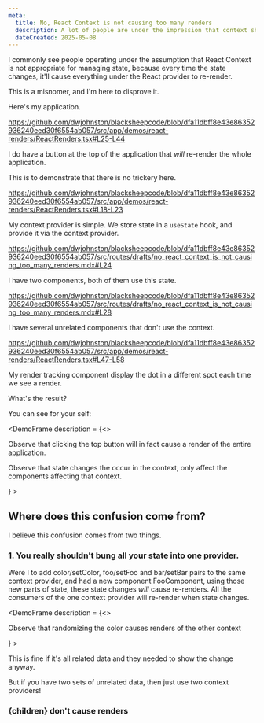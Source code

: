 ```yaml
---
meta:
  title: No, React Context is not causing too many renders
  description: A lot of people are under the impression that context shouldn't be used to store state, because it'll cause the entire application tree to re-render. This is a misnomer. 
  dateCreated: 2025-05-08
---
```


I commonly see people operating under the assumption that React Context is not appropriate for managing state, because every time the state changes, it'll cause everything under the React provider to re-render. 

This is a misnomer, and I'm here to disprove it. 

Here's my application. 

https://github.com/dwjohnston/blacksheepcode/blob/dfa11dbff8e43e86352936240eed30f6554ab057/src/app/demos/react-renders/ReactRenders.tsx#L25-L44

I do have a button at the top of the application that _will_ re-render the whole application. 

This is to demonstrate that there is no trickery here. 

https://github.com/dwjohnston/blacksheepcode/blob/dfa11dbff8e43e86352936240eed30f6554ab057/src/app/demos/react-renders/ReactRenders.tsx#L18-L23

My context provider is simple. We store state in a `useState` hook, and provide it via the context provider. 

https://github.com/dwjohnston/blacksheepcode/blob/dfa11dbff8e43e86352936240eed30f6554ab057/src/routes/drafts/no_react_context_is_not_causing_too_many_renders.mdx#L24

I have two components, both of them use this state. 

https://github.com/dwjohnston/blacksheepcode/blob/dfa11dbff8e43e86352936240eed30f6554ab057/src/routes/drafts/no_react_context_is_not_causing_too_many_renders.mdx#L28

I have several unrelated components that don't use the context. 

https://github.com/dwjohnston/blacksheepcode/blob/dfa11dbff8e43e86352936240eed30f6554ab057/src/app/demos/react-renders/ReactRenders.tsx#L47-L58

My render tracking component display the dot in a different spot each time we see a render. 

What's the result? 

You can see for your self: 

<DemoFrame
  description = {<>
  <p>Observe that clicking the top button will in fact cause a render of the entire application.</p>
  <p>Observe that state changes the occur in the context, only affect the components affecting that context.</p>
  </>}
>
  <MyRenderTrackerDemo/>
</DemoFrame>

## Where does this confusion come from? 

I believe this confusion comes from two things. 

### 1. You really shouldn't bung all your state into one provider. 

Were I to add color/setColor, foo/setFoo and bar/setBar pairs to the same context provider, and had a new component FooComponent, using those new parts of state, these state changes _will_ cause re-renders. All the consumers of the one context provider will re-render when state changes. 

<DemoFrame
  description = {<>
  <p>Observe that randomizing the color causes renders of the other context </p>
  </>}
>
  <MyRenderTrackerDemo2/>
</DemoFrame>

This is fine if it's all related data and they needed to show the change anyway. 

But if you have two sets of unrelated data, then just use two context providers!

### \{children\} don't cause renders



